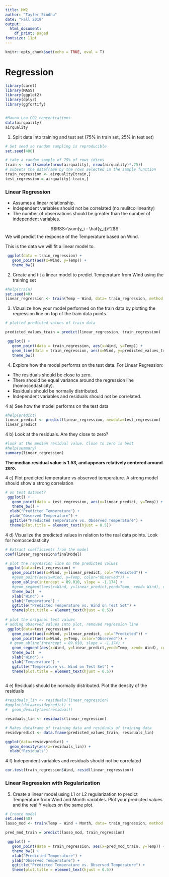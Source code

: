 ```yaml
---
title: HW2
author: "Tayler Sindhu"
date: "Fall 2019"
output:
  html_document:
    df_print: paged
fontsize: 11pt
---
```


```r
knitr::opts_chunk$set(echo = TRUE, eval = T)
```

# Regression

```r
library(caret)
library(MASS)
library(ggplot2)
library(dplyr)
library(ggfortify)


#Mauna Loa CO2 concentrations
data(airquality)
airquality
```


1. Split data into training and test set (75% in train set, 25% in test set)

```r
# Set seed so random sampling is reproducible
set.seed(486)

# take a random sample of 75% of rows idices
train <- sort(sample(nrow(airquality), nrow(airquality)*.75))
# subsets the dataframe by the rows selected in the sample function
train_regression <- airquality[train,]
test_regression = airquality[-train,]
```


### Linear Regression

* Assumes a linear relationship. 
* Independent variables should not be correlated (no mulitcollinearity)
* The number of observations should be greater than the number of independent variables.


$$RSS=\sum(y_i - \hat{y_i})^2$$
We will predict the response of the Temperature based on Wind. 

This is the data we will fit a linear model to. 
```r
 ggplot(data = train_regression) +
   geom_point(aes(x=Wind, y=Temp)) +
   theme_bw()
```

2. Create and fit a linear model to predict Temperature from Wind using the training set
```r
#help(train)
set.seed(40)
linear_regression <- train(Temp ~ Wind, data= train_regression, method = "lm", na.action = na.omit)
```


3. Vizualize how your model performed on the train data by plotting the regression line on top of the train data points. 
```r

# plotted predicted values of train data

predicted_values_train = predict(linear_regression, train_regression)

 ggplot() +
   geom_point(data = train_regression, aes(x=Wind, y=Temp)) +
   geom_line(data = train_regression, aes(x=Wind, y=predicted_values_train))+
   theme_bw()
```


4. Explore how the model performs on the test data. For Linear Regression:

* The residuals should be close to zero.
* There should be equal variance around the regression line (homoscedasticity).
* Residuals should be normally distributed.
* Independent variables and residuals should not be correlated.

4 a) See how the model performs on the test data
```r
#help(predict)
linear_predict <- predict(linear_regression, newdata=test_regression)
linear_predict
```

4 b) Look at the residuals. Are they close to zero?
```r
#look at the median residual value. Close to zero is best
#help(summary)
summary(linear_regression)
```
**The median residual value is 1.53, and appears relatively centered around zero.**

4 c) Plot predicted temperature vs observed temperature. A strong model should show a strong correlation
```r
# on test dataset?
 ggplot() +
   geom_point(data = test_regression, aes(x=linear_predict, y=Temp)) +
   theme_bw() +
  xlab("Predicted Temperature") +
  ylab("Observed Temperature") + 
  ggtitle("Predicted Temperature vs. Observed Temperature") +
  theme(plot.title = element_text(hjust = 0.5))
```

4 d) Visualize the predicted values in relation to the real data points. Look for homoscedasticity
```r
# Extract coefficients from the model
coef(linear_regression$finalModel)

# plot the regression line on the predicted values
 ggplot(data=test_regression) +
   geom_point(aes(x=Wind, y=linear_predict, col="Predicted")) +
   #geom_point(aes(x=Wind, y=Temp, color="Observed")) + 
   geom_abline(intercept = 89.010, slope = -1.174) +
   #geom_segment(aes(x=Wind, y=linear_predict,yend=Temp, xend= Wind), color="black") +
   theme_bw()  +
   xlab("Wind") +
   ylab("Temperature") + 
   ggtitle("Predicted Temperature vs. Wind on Test Set") +
   theme(plot.title = element_text(hjust = 0.5))
 
# plot the original test values
# adding observed values into plot, removed regression line
 ggplot(data=test_regression) +
   geom_point(aes(x=Wind, y=linear_predict, col="Predicted")) +
   geom_point(aes(x=Wind, y=Temp, color="Observed")) + 
  # geom_abline(intercept = 89.010, slope = -1.174) +
   geom_segment(aes(x=Wind, y=linear_predict,yend=Temp, xend= Wind), color="black") +
   theme_bw()  +
   xlab("Wind") +
   ylab("Temperature") + 
   ggtitle("Temperature vs. Wind on Test Set") +
   theme(plot.title = element_text(hjust = 0.5))
  
```

4 e) Residuals should be normally distributed. Plot the density of the residuals
```r
#residuals_lin <- residuals(linear_regression)
#ggplot(data=residvpredict) +
#  geom_density(aes(residual))

residuals_lin <- residuals(linear_regression)

# Makes dataframe of training data and residuals of training data
residvpredict <- data.frame(predicted_values_train, residuals_lin)

ggplot(data=residvpredict) +
  geom_density(aes(x=residuals_lin)) +
  xlab("Residuals")

```


4 f) Independent variables and residuals should not be correlated
```r
cor.test(train_regression$Wind, resid(linear_regression))
```


### Linear Regression with Regularization

5. Create a linear model using L1 or L2 regularization to predict Temperature from Wind and Month variables. Plot your predicted values and the real Y values on the same plot. 
```r
# Create model
set.seed(40)
lasso_mod <- train(Temp ~ Wind + Month, data= train_regression, method = "lasso")

pred_mod_train = predict(lasso_mod, train_regression)

 ggplot() +
   geom_point(data = train_regression, aes(x=pred_mod_train, y=Temp)) +
   theme_bw() +
   xlab("Predicted Temperature") +
   ylab("Observed Temperature") + 
   ggtitle("Predicted Temperature vs. Observed Temperature") +
   theme(plot.title = element_text(hjust = 0.5))
```



